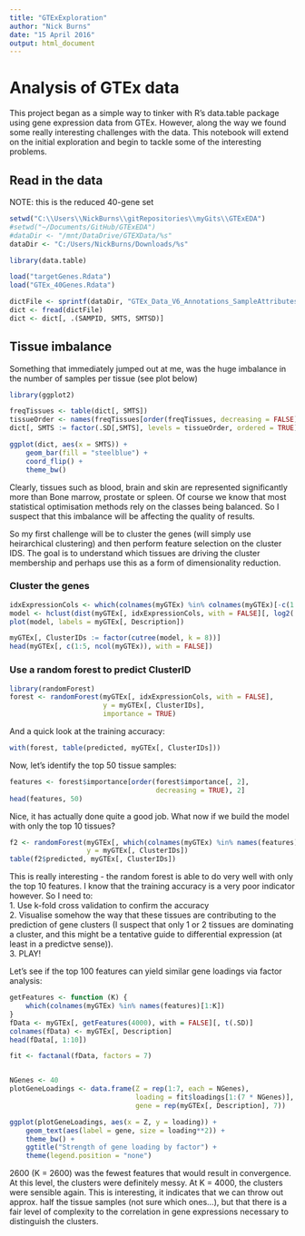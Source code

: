 ```yaml
---
title: "GTExExploration"
author: "Nick Burns"
date: "15 April 2016"
output: html_document
---
```


# Analysis of GTEx data  

This project began as a simple way to tinker with R's data.table package using gene expression data from GTEx. However, along the way we found some really interesting challenges with the data. This notebook will extend on the initial exploration and begin to tackle some of the interesting problems.

## Read in the data  

NOTE: this is the reduced 40-gene set

```r
setwd("C:\\Users\\NickBurns\\gitRepositories\\myGits\\GTExEDA")
#setwd("~/Documents/GitHub/GTExEDA")
#dataDir <- "/mnt/DataDrive/GTEXData/%s"
dataDir <- "C:/Users/NickBurns/Downloads/%s"

library(data.table)

load("targetGenes.Rdata")
load("GTEx_40Genes.Rdata")

dictFile <- sprintf(dataDir, "GTEx_Data_V6_Annotations_SampleAttributesDS.txt")
dict <- fread(dictFile)
dict <- dict[, .(SAMPID, SMTS, SMTSD)]
```

## Tissue imbalance  

Something that immediately jumped out at me, was the huge imbalance in the number of samples per tissue (see plot below)

```r
library(ggplot2)

freqTissues <- table(dict[, SMTS])
tissueOrder <- names(freqTissues[order(freqTissues, decreasing = FALSE)])
dict[, SMTS := factor(.SD[,SMTS], levels = tissueOrder, ordered = TRUE)]

ggplot(dict, aes(x = SMTS)) + 
    geom_bar(fill = "steelblue") + 
    coord_flip() +
    theme_bw()

```

Clearly, tissues such as blood, brain and skin are represented significantly more than Bone marrow, prostate or spleen. Of course we know that most statistical optimisation methods rely on the classes being balanced. So I suspect that this imbalance will be affecting the quality of results. 

So my first challenge will be to cluster the genes (will simply use heirarchical clustering) and then perform feature selection on the cluster IDS. The goal is to understand which tissues are driving the cluster membership and perhaps use this as a form of dimensionality reduction.  

### Cluster the genes  

```r
idxExpressionCols <- which(colnames(myGTEx) %in% colnames(myGTEx)[-c(1:2)])
model <- hclust(dist(myGTEx[, idxExpressionCols, with = FALSE][, log2(.SD + 1)]))
plot(model, labels = myGTEx[, Description])

myGTEx[, ClusterIDs := factor(cutree(model, k = 8))]
head(myGTEx[, c(1:5, ncol(myGTEx)), with = FALSE])
```

### Use a random forest to predict ClusterID  

```r
library(randomForest)
forest <- randomForest(myGTEx[, idxExpressionCols, with = FALSE],
                       y = myGTEx[, ClusterIDs],
                       importance = TRUE)
```

And a quick look at the training accuracy:  

```r
with(forest, table(predicted, myGTEx[, ClusterIDs]))
```

Now, let's identify the top 50 tissue samples:

```r
features <- forest$importance[order(forest$importance[, 2],
                                    decreasing = TRUE), 2]
head(features, 50)
```

Nice, it has actually done quite a good job. What now if we build the model with only the top 10 tissues?

```r
f2 <- randomForest(myGTEx[, which(colnames(myGTEx) %in% names(features)[1:10]), with = F],
                   y = myGTEx[, ClusterIDs])
table(f2$predicted, myGTEx[, ClusterIDs])
```

This is really interesting - the random forest is able to do very well with only the top 10 features. I know that the training accuracy is a very poor indicator however. So I need to:  
  1. Use k-fold cross validation to confirm the accuracy  
  2. Visualise somehow the way that these tissues are contributing to the prediction of gene clusters (I suspect that only 1 or 2 tissues are dominating a cluster, and this might be a tentative guide to differential expression (at least in a predictve sense)).  
  3. PLAY!
  
  
Let's see if the top 100 features can yield similar gene loadings via factor analysis:

```r
getFeatures <- function (K) {
    which(colnames(myGTEx) %in% names(features)[1:K])
}
fData <- myGTEx[, getFeatures(4000), with = FALSE][, t(.SD)]
colnames(fData) <- myGTEx[, Description]
head(fData[, 1:10])

fit <- factanal(fData, factors = 7)


NGenes <- 40
plotGeneLoadings <- data.frame(Z = rep(1:7, each = NGenes), 
                               loading = fit$loadings[1:(7 * NGenes)], 
                               gene = rep(myGTEx[, Description], 7))

ggplot(plotGeneLoadings, aes(x = Z, y = loading)) +
    geom_text(aes(label = gene, size = loading**2)) +
    theme_bw() +
    ggtitle("Strength of gene loading by factor") +
    theme(legend.position = "none")
```

2600 (K = 2600) was the fewest features that would result in convergence. At this level, the clusters were definitely messy. At K = 4000, the clusters were sensible again. This is interesting, it indicates that we can throw out approx. half the tissue samples (not sure which ones...), but that there is a fair level of complexity to the correlation in gene expressions necessary to distinguish the clusters. 